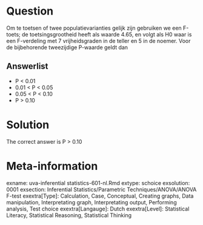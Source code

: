 Question
========

Om te toetsen of twee populatievarianties gelijk zijn gebruiken we een F-toets; de toetsingsgrootheid heeft als waarde 4.65, en volgt als H0 waar is een F-verdeling met 7 vrijheidsgraden in de teller en 5 in de noemer. Voor de bijbehorende tweezijdige P-waarde geldt dan 

Answerlist
----------
* P &lt; 0.01
* 0.01 &lt; P &lt; 0.05
* 0.05 &lt; P &lt; 0.10
* P &gt; 0.10

Solution
========

The correct answer is  P &gt; 0.10 

Meta-information
================
exname: uva-inferential statistics-601-nl.Rmd 
extype: schoice 
exsolution: 0001 
exsection: Inferential Statistics/Parametric Techniques/ANOVA/ANOVA F-test
exextra[Type]: Calculation, Case, Conceptual, Creating graphs, Data manipulation, Interpretating graph, Interpretating output, Performing analysis, Test choice 
exextra[Langauge]: Dutch 
exextra[Level]: Statistical Literacy, Statistical Reasoning, Statistical Thinking 

